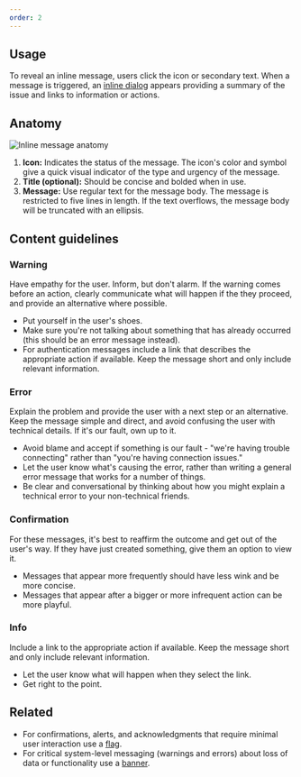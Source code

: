 ```yaml
---
order: 2
---
```


## Usage

To reveal an inline message, users click the icon or secondary text. When a message is triggered, an [inline dialog](/components/inline-dialog) appears providing a summary of the issue and links to information or actions.

## Anatomy

![Inline message anatomy](images/inline-message-anatomy.png)

1. **Icon:** Indicates the status of the message. The icon's color and symbol give a quick visual indicator of the type and urgency of the message.
2. **Title (optional):** Should be concise and bolded when in use.
3. **Message:** Use regular text for the message body. The message is restricted to five lines in length. If the text overflows, the message body will be truncated with an ellipsis.

## Content guidelines

### Warning

Have empathy for the user. Inform, but don't alarm. If the warning comes before an action, clearly communicate what will happen if the they proceed, and provide an alternative where possible.

- Put yourself in the user's shoes.
- Make sure you're not talking about something that has already occurred (this should be an error message instead).
- For authentication messages include a link that describes the appropriate action if available. Keep the message short and only include relevant information.

### Error

Explain the problem and provide the user with a next step or an alternative. Keep the message simple and direct, and avoid confusing the user with technical details. If it's our fault, own up to it.

- Avoid blame and accept if something is our fault - "we're having trouble connecting" rather than "you're having connection issues."
- Let the user know what's causing the error, rather than writing a general error message that works for a number of things.
- Be clear and conversational by thinking about how you might explain a technical error to your non-technical friends.

### Confirmation

For these messages, it's best to reaffirm the outcome and get out of the user's way. If they have just created something, give them an option to view it.

- Messages that appear more frequently should have less wink and be more concise.
- Messages that appear after a bigger or more infrequent action can be more playful.

### Info

Include a link to the appropriate action if available. Keep the message short and only include relevant information.

- Let the user know what will happen when they select the link.
- Get right to the point.

## Related

- For confirmations, alerts, and acknowledgments that require minimal user interaction use a [flag](/components/flag).
- For critical system-level messaging (warnings and errors) about loss of data or functionality use a [banner](/components/banner).
